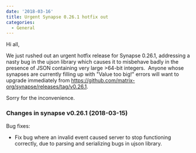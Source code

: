 ```yaml
---
date: '2018-03-16'
title: Urgent Synapse 0.26.1 hotfix out
categories:
  - General
---
```


Hi all,

We just rushed out an urgent hotfix release for Synapse 0.26.1, addressing a nasty bug in the ujson library which causes it to misbehave badly in the presence of JSON containing very large &gt;64-bit integers.  Anyone whose synapses are currently filling up with "Value too big!" errors will want to upgrade immediately from <a href="https://github.com/matrix-org/synapse/releases/tag/v0.26.1">https://github.com/matrix-org/synapse/releases/tag/v0.26.1</a>.

Sorry for the inconvenience.
<h3>Changes in synapse v0.26.1 (2018-03-15)</h3>
Bug fixes:
<ul>
 	<li>Fix bug where an invalid event caused server to stop functioning correctly, due to parsing and serializing bugs in ujson library.</li>
</ul>